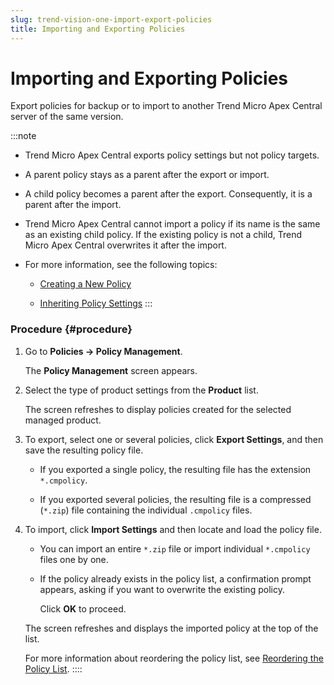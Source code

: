 ```yaml
---
slug: trend-vision-one-import-export-policies
title: Importing and Exporting Policies
---
```

# Importing and Exporting Policies

Export policies for backup or to import to another Trend Micro Apex Central server of the same version.

:::note

- Trend Micro Apex Central exports policy settings but not policy targets.

- A parent policy stays as a parent after the export or import.

- A child policy becomes a parent after the export. Consequently, it is a parent after the import.

- Trend Micro Apex Central cannot import a policy if its name is the same as an existing child policy. If the existing policy is not a child, Trend Micro Apex Central overwrites it after the import.

- For more information, see the following topics:

  - [Creating a New Policy](creating-a-new-policy.mdx)

  - [Inheriting Policy Settings](inheriting-policy-settings.mdx)
:::

### Procedure {#procedure}

1.  Go to **Policies → Policy Management**.

    The **Policy Management** screen appears.

2.  Select the type of product settings from the **Product** list.

    The screen refreshes to display policies created for the selected managed product.

3.  To export, select one or several policies, click **Export Settings**, and then save the resulting policy file.

    - If you exported a single policy, the resulting file has the extension `*.cmpolicy`.

    - If you exported several policies, the resulting file is a compressed (`*.zip`) file containing the individual `.cmpolicy` files.

4.  To import, click **Import Settings** and then locate and load the policy file.

    - You can import an entire `*.zip` file or import individual `*.cmpolicy` files one by one.

    - If the policy already exists in the policy list, a confirmation prompt appears, asking if you want to overwrite the existing policy.

      Click **OK** to proceed.

    The screen refreshes and displays the imported policy at the top of the list.

    For more information about reordering the policy list, see [Reordering the Policy List](reordering-policy-list.mdx).
::::
